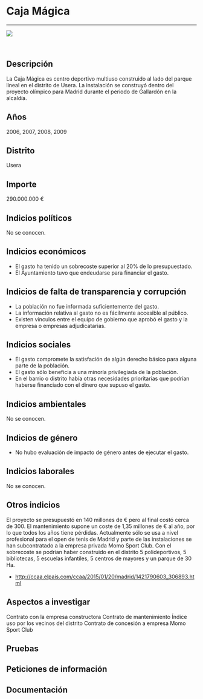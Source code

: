 Caja Mágica
===========

------------------------------------------------------------------------

![](https://dl.airtable.com/8wlPhQb5TiCfOVboDjx7_caja-magica.jpg)

<br/>

Descripción
-----------

La Caja Mágica es centro deportivo multiuso construido al lado del
parque lineal en el distrito de Usera. La instalación se construyó
dentro del proyecto olímpico para Madrid durante el periodo de Gallardón
en la alcaldía.

Años
----

2006, 2007, 2008, 2009

Distrito
--------

Usera

Importe
-------

290.000.000 €

Indicios políticos
------------------

No se conocen.

Indicios económicos
-------------------

-   El gasto ha tenido un sobrecoste superior al 20% de
    lo presupuestado.
-   El Ayuntamiento tuvo que endeudarse para financiar el gasto.

Indicios de falta de transparencia y corrupción
-----------------------------------------------

-   La población no fue informada suficientemente del gasto.
-   La información relativa al gasto no es fácilmente accesible
    al público.
-   Existen vínculos entre el equipo de gobierno que aprobó el gasto y
    la empresa o empresas adjudicatarias.

Indicios sociales
-----------------

-   El gasto compromete la satisfación de algún derecho básico para
    alguna parte de la población.
-   El gasto sólo beneficia a una minoría privilegiada de la población.
-   En el barrio o distrito había otras necesidades prioritarias que
    podrían haberse financiado con el dinero que supuso el gasto.

Indicios ambientales
--------------------

No se conocen.

Indicios de género
------------------

-   No hubo evaluación de impacto de género antes de ejecutar el gasto.

Indicios laborales
------------------

No se conocen.

Otros indicios
--------------

El proyecto se presupuestó en 140 millones de € pero al final costó
cerca de 300. El mantenimiento supone un coste de 1,35 millones de € al
año, por lo que todos los años tiene pérdidas. Actualmente sólo se usa a
nivel profesional para el open de tenis de Madrid y parte de las
instalaciones se han subcontratado a la empresa privada Momo Sport Club.
Con el sobrecoste se podrían haber construido en el distrito 5
polideportivos, 5 bibliotecas, 5 escuelas infantiles, 5 centros de
mayores y un parque de 30 Ha.

-   <http://ccaa.elpais.com/ccaa/2015/01/20/madrid/1421790603_306893.html>

Aspectos a investigar
---------------------

Contrato con la empresa constructora Contrato de mantenimiento Índice
uso por los vecinos del distrito Contrato de concesión a empresa Momo
Sport Club

Pruebas
-------

Peticiones de información
-------------------------

Documentación
-------------
